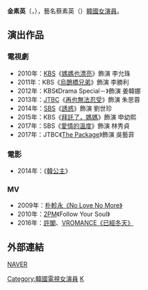 {{藝人
|姓名 = 蔡素英
|類型 = 女演員
|圖片 = 
|圖片尺寸 = 
|圖片簡介 = 
|本名 = 金素英
|外文名 = 김소영
|外文 = ko
|羅馬拼音 = Kim So Young
|英文名 =
|暱稱 =
|其他藝名 = 
|國籍 = {{KOR}}
|出生日期 = {{birth_date_and_age|1990|10|15}}
|出生地點 = {{KOR}}
|宗教信仰 = 
|語言 = [[韓語|韓語]]
|職業 = [[演員|演員]]
|教育程度 = 同德女子大學 放送演藝學系
|出道作品 = [[朴軫永|朴軫永]]《No Love No More》
|出道日期 = 2009年
|代表作品 = 
|活躍年代 =
|唱片公司 = 
|經紀公司 = ASTORY Entertainment
|相關團體 = 
|網站 = {{URL|http://www.astoryent.com/bbs/board.php?bo_table=actors&wr_id=8|官方網站}}
}}

'''金素英'''（{{lang-ko|'''김소영'''}}，{{bd|1990年|10月15日}}），藝名蔡素英（{{lang-ko|'''채소영'''}}）[[韓國|韓國]][[女演員|女演員]]。

== 演出作品 ==
=== 電視劇 ===
*2010年：[[KBS|KBS]]《[[媽媽也漂亮|媽媽也漂亮]]》飾演 李允珠
*2011年：KBS《[[烏鵲橋兄弟|烏鵲橋兄弟]]》飾演 李勝利
*2012年：KBS《Drama Special－{{link-ko|您是否知道跆拳道|태권, 도를 아십니까}}》飾演 姜韓娜
*2013年：[[JTBC|JTBC]]《[[再也無法忍受|再也無法忍受]]》飾演 朱思蓉
*2014年：[[SBS_(韓國)|SBS]]《[[誘惑_(韓國電視劇)|誘惑]]》飾演 劉世珍
*2015年：KBS《[[拜託了，媽媽|拜託了，媽媽]]》飾演 申幼熙
*2017年：SBS《[[愛情的溫度|愛情的溫度]]》飾演 林秀貞
*2017年：JTBC《[[The_Package|The Package]]》飾演 吳藝菲

=== 電影 ===
*2014年：《[[韓公主|韓公主]]》
=== MV ===
*2009年：[[朴軫永|朴軫永]][https://www.youtube.com/watch?v=O2y6i11LO1c&feature=youtu.be 《No Love No More》] {{Wayback|url=https://www.youtube.com/watch?v=O2y6i11LO1c&feature=youtu.be |date=20170318193502 }}
*2010年：[[2PM|2PM]]《Follow Your Soul》
*2016年：[[許閣|許閣]]、[[VROMANCE|VROMANCE]][https://www.youtube.com/watch?v=5q9sraldp68&feature=youtu.be 《已經冬天》] {{Wayback|url=https://www.youtube.com/watch?v=5q9sraldp68&feature=youtu.be |date=20190701081906 }}

== 外部連結 ==
[http://people.search.naver.com/search.naver?where=nexearch&sm=tab_ppn&query=%EA%B9%80%EC%86%8C%EC%98%81&os=181312&ie=utf8&key=PeopleService NAVER] {{Wayback|url=http://people.search.naver.com/search.naver?where=nexearch&sm=tab_ppn&query=%EA%B9%80%EC%86%8C%EC%98%81&os=181312&ie=utf8&key=PeopleService |date=20160304131848 }}{{ko}}


{{DEFAULTSORT: Kim So Young}}
[[Category:韓國電視女演員|Category:韓國電視女演員]]
[[Category:金姓|K]]
